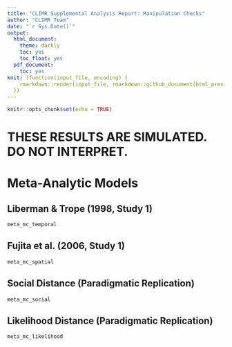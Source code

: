 ```yaml
---
title: "CLIMR Supplemental Analysis Report: Manipulation Checks"
author: "CLIMR Team"
date: "`r Sys.Date()`"
output:
  html_document:
    theme: darkly
    toc: yes
    toc_float: yes
  pdf_document:
    toc: yes
knit: (function(input_file, encoding) {
    rmarkdown::render(input_file, rmarkdown::github_document(html_preview = FALSE), encoding = encoding, output_dir = "./reports/")
  })
---
```


```r
knitr::opts_chunk$set(echo = TRUE)
```

# **THESE RESULTS ARE SIMULATED. DO NOT INTERPRET.**

# Meta-Analytic Models

## Liberman & Trope (1998, Study 1)

```r
meta_mc_temporal
```

## Fujita et al. (2006, Study 1)

```r
meta_mc_spatial
```

## Social Distance (Paradigmatic Replication)

```r
meta_mc_social
```

## Likelihood Distance (Paradigmatic Replication)

```r
meta_mc_likelihood
```
